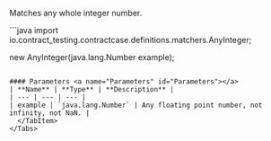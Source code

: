 

Matches any whole integer number.

<Tabs groupId="language">
  <TabItem value="java" label="Java">
```java
import io.contract_testing.contractcase.definitions.matchers.AnyInteger;

new AnyInteger(java.lang.Number example);
```

#### Parameters <a name="Parameters" id="Parameters"></a>
| **Name** | **Type** | **Description** |
| --- | --- | --- |
| example | `java.lang.Number` | Any floating point number, not infinity, not NaN. |
  </TabItem>
</Tabs>

